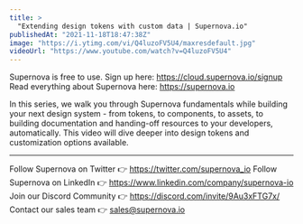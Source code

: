 ```yaml
---
title: >
  "Extending design tokens with custom data | Supernova.io"
publishedAt: "2021-11-18T18:47:38Z"
image: "https://i.ytimg.com/vi/Q4luzoFV5U4/maxresdefault.jpg"
videoUrl: "https://www.youtube.com/watch?v=Q4luzoFV5U4"
---
```


Supernova is free to use. Sign up here: https://cloud.supernova.io/signup
Read everything about Supernova here: https://supernova.io

In this series, we walk you through Supernova fundamentals while building your next design system - from tokens, to components, to assets, to building documentation and handing-off resources to your developers, automatically. This video will dive deeper into design tokens and customization options available.

---

Follow Supernova on Twitter 👉 https://twitter.com/supernova_io
Follow Supernova on LinkedIn 👉 https://www.linkedin.com/company/supernova-io
Join our Discord Community 👉 https://discord.com/invite/9Au3xFTG7x/
Contact our sales team 👉 sales@supernova.io
